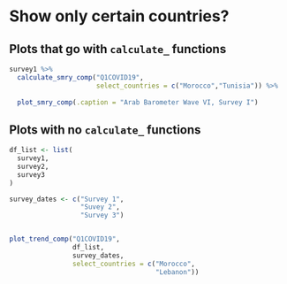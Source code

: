 # Show only certain countries?

## Plots that go with `calculate_` functions


```r

survey1 %>%
  calculate_smry_comp("Q1COVID19",
                      select_countries = c("Morocco","Tunisia")) %>%
  
  plot_smry_comp(.caption = "Arab Barometer Wave VI, Survey I")


```

## Plots with no `calculate_` functions

```r

df_list <- list(
  survey1,
  survey2,
  survey3
)

survey_dates <- c("Survey 1",
                  "Suvey 2",
                  "Survey 3")


plot_trend_comp("Q1COVID19",
                df_list,
                survey_dates,
                select_countries = c("Morocco",
                                     "Lebanon"))

```

